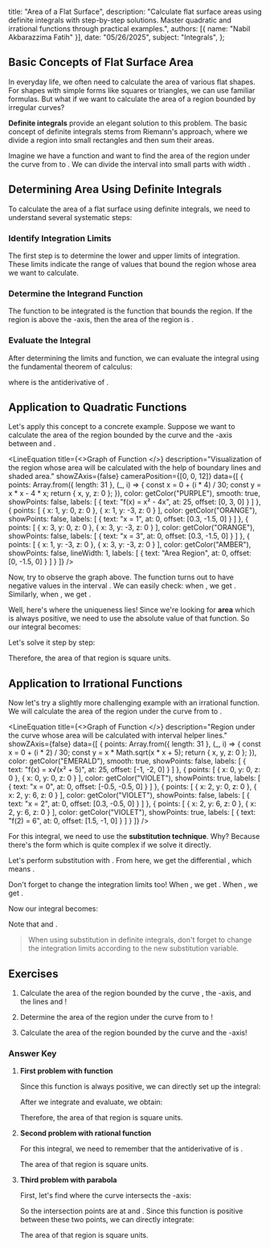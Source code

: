   title: "Area of a Flat Surface",
  description: "Calculate flat surface areas using definite integrals with step-by-step solutions. Master quadratic and irrational functions through practical examples.",
  authors: [{ name: "Nabil Akbarazzima Fatih" }],
  date: "05/26/2025",
  subject: "Integrals",
};


## Basic Concepts of Flat Surface Area

In everyday life, we often need to calculate the area of various flat shapes. For shapes with simple forms like squares or triangles, we can use familiar formulas. But what if we want to calculate the area of a region bounded by irregular curves?

**Definite integrals** provide an elegant solution to this problem. The basic concept of definite integrals stems from Riemann's approach, where we divide a region into small rectangles and then sum their areas.

Imagine we have a function <InlineMath math="f(x)" /> and want to find the area of the region under the curve from <InlineMath math="x = a" /> to <InlineMath math="x = b" />. We can divide the interval <InlineMath math="[a, b]" /> into <InlineMath math="n" /> small parts with width <InlineMath math="\Delta x" />.

<div className="flex flex-col gap-4">
<BlockMath math="A = \lim_{n \to \infty} \sum_{i=1}^{n} f(x_i) \cdot \Delta x" />
<BlockMath math="A = \int_{a}^{b} f(x) \, dx" />
</div>

## Determining Area Using Definite Integrals

To calculate the area of a flat surface using definite integrals, we need to understand several systematic steps:

### Identify Integration Limits

The first step is to determine the lower and upper limits of integration. These limits indicate the range of <InlineMath math="x" /> values that bound the region whose area we want to calculate.

### Determine the Integrand Function

The function to be integrated is the function that bounds the region. If the region is above the <InlineMath math="x" />-axis, then the area of the region is <InlineMath math="\int_{a}^{b} f(x) \, dx" />.

### Evaluate the Integral

After determining the limits and function, we can evaluate the integral using the fundamental theorem of calculus:

<BlockMath math="\int_{a}^{b} f(x) \, dx = F(b) - F(a)" />

where <InlineMath math="F(x)" /> is the antiderivative of <InlineMath math="f(x)" />.

## Application to Quadratic Functions

Let's apply this concept to a concrete example. Suppose we want to calculate the area of the region bounded by the curve <InlineMath math="f(x) = x^2 - 4x" /> and the <InlineMath math="x" />-axis between <InlineMath math="x = 1" /> and <InlineMath math="x = 3" />.

<LineEquation
  title={<>Graph of Function <InlineMath math="f(x) = x^2 - 4x" /></>}
  description="Visualization of the region whose area will be calculated with the help of boundary lines and shaded area."
  showZAxis={false}
  cameraPosition={[0, 0, 12]}
  data={[
    {
      points: Array.from({ length: 31 }, (_, i) => {
        const x = 0 + (i * 4) / 30;
        const y = x * x - 4 * x;
        return { x, y, z: 0 };
      }),
      color: getColor("PURPLE"),
      smooth: true,
      showPoints: false,
      labels: [
        { text: "f(x) = x² - 4x", at: 25, offset: [0, 3, 0] }
      ]
    },
    {
      points: [
        { x: 1, y: 0, z: 0 },
        { x: 1, y: -3, z: 0 }
      ],
      color: getColor("ORANGE"),
      showPoints: false,
      labels: [
        { text: "x = 1", at: 0, offset: [0.3, -1.5, 0] }
      ]
    },
    {
      points: [
        { x: 3, y: 0, z: 0 },
        { x: 3, y: -3, z: 0 }
      ],
      color: getColor("ORANGE"),
      showPoints: false,
      labels: [
        { text: "x = 3", at: 0, offset: [0.3, -1.5, 0] }
      ]
    },
    {
      points: [
        { x: 1, y: -3, z: 0 },
        { x: 3, y: -3, z: 0 }
      ],
      color: getColor("AMBER"),
      showPoints: false,
      lineWidth: 1,
      labels: [
        { text: "Area Region", at: 0, offset: [0, -1.5, 0] }
      ]
    }
  ]}
/>

Now, try to observe the graph above. The function <InlineMath math="f(x) = x^2 - 4x" /> turns out to have negative values in the interval <InlineMath math="[1, 3]" />. We can easily check: when <InlineMath math="x = 1" />, we get <InlineMath math="f(1) = 1 - 4 = -3" />. Similarly, when <InlineMath math="x = 3" />, we get <InlineMath math="f(3) = 9 - 12 = -3" />.

Well, here's where the uniqueness lies! Since we're looking for **area** which is always positive, we need to use the absolute value of that function. So our integral becomes:

<div className="flex flex-col gap-4">
<BlockMath math="A = \int_{1}^{3} |x^2 - 4x| \, dx" />
<BlockMath math="A = \int_{1}^{3} -(x^2 - 4x) \, dx" />
<BlockMath math="A = \int_{1}^{3} (-x^2 + 4x) \, dx" />
</div>

Let's solve it step by step:

<div className="flex flex-col gap-4">
<BlockMath math="A = \left[-\frac{x^3}{3} + 2x^2\right]_{1}^{3}" />
<BlockMath math="A = \left(-\frac{27}{3} + 18\right) - \left(-\frac{1}{3} + 2\right)" />
<BlockMath math="A = 9 - \frac{5}{3} = \frac{22}{3}" />
</div>

Therefore, the area of that region is <InlineMath math="\frac{22}{3}" /> square units.

## Application to Irrational Functions

Now let's try a slightly more challenging example with an irrational function. We will calculate the area of the region under the curve <InlineMath math="f(x) = x\sqrt{x^2 + 5}" /> from <InlineMath math="x = 0" /> to <InlineMath math="x = 2" />.

<LineEquation
  title={<>Graph of Function <InlineMath math="f(x) = x\sqrt{x^2 + 5}" /></>}
  description="Region under the curve whose area will be calculated with interval helper lines."
  showZAxis={false}
  data={[
    {
      points: Array.from({ length: 31 }, (_, i) => {
        const x = 0 + (i * 2) / 30;
        const y = x * Math.sqrt(x * x + 5);
        return { x, y, z: 0 };
      }),
      color: getColor("EMERALD"),
      smooth: true,
      showPoints: false,
      labels: [
        { text: "f(x) = x√(x² + 5)", at: 25, offset: [-1, -2, 0] }
      ]
    },
    {
      points: [
        { x: 0, y: 0, z: 0 },
        { x: 0, y: 0, z: 0 }
      ],
      color: getColor("VIOLET"),
      showPoints: true,
      labels: [
        { text: "x = 0", at: 0, offset: [-0.5, -0.5, 0] }
      ]
    },
    {
      points: [
        { x: 2, y: 0, z: 0 },
        { x: 2, y: 6, z: 0 }
      ],
      color: getColor("VIOLET"),
      showPoints: false,
      labels: [
        { text: "x = 2", at: 0, offset: [0.3, -0.5, 0] }
      ]
    },
    {
      points: [
        { x: 2, y: 6, z: 0 },
        { x: 2, y: 6, z: 0 }
      ],
      color: getColor("VIOLET"),
      showPoints: true,
      labels: [
        { text: "f(2) = 6", at: 0, offset: [1.5, -1, 0] }
      ]
    }
  ]}
/>

For this integral, we need to use the **substitution technique**. Why? Because there's the form <InlineMath math="x\sqrt{x^2 + 5}" /> which is quite complex if we solve it directly.

Let's perform substitution with <InlineMath math="u = x^2 + 5" />. From here, we get the differential <InlineMath math="du = 2x \, dx" />, which means <InlineMath math="x \, dx = \frac{1}{2} du" />.

Don't forget to change the integration limits too! When <InlineMath math="x = 0" />, we get <InlineMath math="u = 5" />. When <InlineMath math="x = 2" />, we get <InlineMath math="u = 9" />.

Now our integral becomes:

<div className="flex flex-col gap-4">
<BlockMath math="A = \int_{0}^{2} x\sqrt{x^2 + 5} \, dx" />
<BlockMath math="A = \int_{5}^{9} \frac{1}{2}\sqrt{u} \, du" />
<BlockMath math="A = \frac{1}{2} \int_{5}^{9} u^{1/2} \, du" />
<BlockMath math="A = \frac{1}{2} \left[\frac{2}{3}u^{3/2}\right]_{5}^{9}" />
<BlockMath math="A = \frac{1}{3}\left[u^{3/2}\right]_{5}^{9}" />
<BlockMath math="A = \frac{1}{3}\left(27 - 5\sqrt{5}\right)" />
</div>

Note that <InlineMath math="9^{3/2} = (3^2)^{3/2} = 3^3 = 27" /> and <InlineMath math="5^{3/2} = 5 \cdot \sqrt{5}" />.

> When using substitution in definite integrals, don't forget to change the integration limits according to the new substitution variable.

## Exercises

1. Calculate the area of the region bounded by the curve <InlineMath math="y = x^2 + 1" />, the <InlineMath math="x" />-axis, and the lines <InlineMath math="x = 0" /> and <InlineMath math="x = 2" />!

2. Determine the area of the region under the curve <InlineMath math="y = \frac{1}{x^2 + 1}" /> from <InlineMath math="x = 0" /> to <InlineMath math="x = 1" />!

3. Calculate the area of the region bounded by the curve <InlineMath math="y = 2x - x^2" /> and the <InlineMath math="x" />-axis!

### Answer Key

1. **First problem with function <InlineMath math="y = x^2 + 1" />**

   Since this function is always positive, we can directly set up the integral:
   
   <BlockMath math="A = \int_{0}^{2} (x^2 + 1) \, dx" />

   After we integrate and evaluate, we obtain:
   
   <div className="flex flex-col gap-4">
   <BlockMath math="A = \left[\frac{x^3}{3} + x\right]_{0}^{2}" />
   <BlockMath math="A = \left(\frac{8}{3} + 2\right) - 0 = \frac{14}{3}" />
   </div>

   Therefore, the area of that region is <InlineMath math="\frac{14}{3}" /> square units.

2. **Second problem with rational function**

   For this integral, we need to remember that the antiderivative of <InlineMath math="\frac{1}{x^2 + 1}" /> is <InlineMath math="\arctan(x)" />.

   <div className="flex flex-col gap-4">
   <BlockMath math="A = \int_{0}^{1} \frac{1}{x^2 + 1} \, dx" />
   <BlockMath math="A = [\arctan(x)]_{0}^{1}" />
   <BlockMath math="A = \arctan(1) - \arctan(0) = \frac{\pi}{4}" />
   </div>

   The area of that region is <InlineMath math="\frac{\pi}{4}" /> square units.

3. **Third problem with parabola**

   First, let's find where the curve intersects the <InlineMath math="x" />-axis:
   
   <BlockMath math="2x - x^2 = 0 \Rightarrow x(2 - x) = 0" />

   So the intersection points are at <InlineMath math="x = 0" /> and <InlineMath math="x = 2" />. Since this function is positive between these two points, we can directly integrate:
   
   <div className="flex flex-col gap-4">
   <BlockMath math="A = \int_{0}^{2} (2x - x^2) \, dx" />
   <BlockMath math="A = \left[x^2 - \frac{x^3}{3}\right]_{0}^{2}" />
   <BlockMath math="A = 4 - \frac{8}{3} = \frac{4}{3}" />
   </div>

   The area of that region is <InlineMath math="\frac{4}{3}" /> square units.